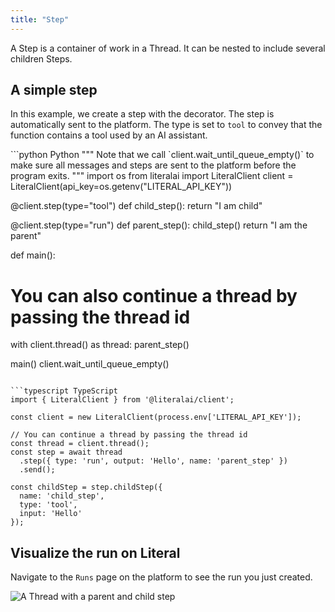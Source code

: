 ```yaml
---
title: "Step"
---
```


A Step is a container of work in a Thread. It can be nested to include several children Steps.

## A simple step

In this example, we create a step with the decorator. The step is automatically sent to the platform. The type is set to `tool` to convey that the function contains a tool used by an AI assistant.


<CodeGroup>
```python Python
"""
Note that we call `client.wait_until_queue_empty()` to make sure all messages and
steps are sent to the platform before the program exits.
"""
import os
from literalai import LiteralClient
client = LiteralClient(api_key=os.getenv("LITERAL_API_KEY"))

@client.step(type="tool")
def child_step():
  return "I am child"

@client.step(type="run")
def parent_step():
  child_step()
  return "I am the parent"


def main():
  # You can also continue a thread by passing the thread id
  with client.thread() as thread:
    parent_step()

main() 
client.wait_until_queue_empty()
```

```typescript TypeScript
import { LiteralClient } from '@literalai/client';

const client = new LiteralClient(process.env['LITERAL_API_KEY']);

// You can continue a thread by passing the thread id
const thread = client.thread();
const step = await thread
  .step({ type: 'run', output: 'Hello', name: 'parent_step' })
  .send();

const childStep = step.childStep({
  name: 'child_step',
  type: 'tool',
  input: 'Hello'
});
```
</CodeGroup>

## Visualize the run on Literal

Navigate to the `Runs` page on the platform to see the run you just created.

<Frame>
  <img src="/images/step.png" alt="A Thread with a parent and child step" />
</Frame>
